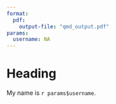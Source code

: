 ```yaml
---
format:
  pdf: 
    output-file: "qmd_output.pdf"
params:
  username: NA
---
```


# Heading

My name is `r params$username`.
